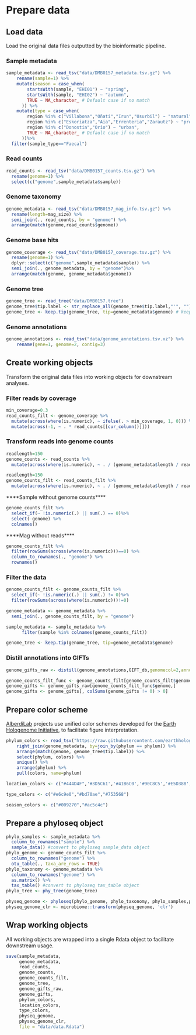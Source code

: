 # Prepare data

## Load data

Load the original data files outputted by the bioinformatic pipeline.

### Sample metadata

```r
sample_metadata <- read_tsv("data/DMB0157_metadata.tsv.gz") %>%
    rename(sample=1) %>%
    mutate(season = case_when(
        startsWith(sample, "EHI01") ~ "spring",
        startsWith(sample, "EHI02") ~ "autumn",
        TRUE ~ NA_character_ # Default case if no match
      )) %>%
    mutate(type = case_when(
        region %in% c("Villabona","Oñati","Irun","Usurbil") ~ "natural",
        region %in% c("Eskoriatza","Aia","Errenteria","Zarautz") ~ "protected",
        region %in% c("Donostia","Orio") ~ "urban",
        TRUE ~ NA_character_ # Default case if no match
      ))%>%
  filter(sample_type=="Faecal")
```

### Read counts

```r
read_counts <- read_tsv("data/DMB0157_counts.tsv.gz") %>%
  rename(genome=1) %>%
  select(c("genome",sample_metadata$sample))
```

### Genome taxonomy

```r
genome_metadata <- read_tsv("data/DMB0157_mag_info.tsv.gz") %>%
  rename(length=mag_size) %>%
  semi_join(., read_counts, by = "genome") %>% 
  arrange(match(genome,read_counts$genome))
```

### Genome base hits

```r
genome_coverage <- read_tsv("data/DMB0157_coverage.tsv.gz") %>%
  rename(genome=1) %>%
  dplyr::select(c("genome",sample_metadata$sample)) %>% 
  semi_join(., genome_metadata, by = "genome")%>%
  arrange(match(genome, genome_metadata$genome))
```

### Genome tree

```r
genome_tree <- read_tree("data/DMB0157.tree")
genome_tree$tip.label <- str_replace_all(genome_tree$tip.label,"'", "") #remove single quotes in MAG names
genome_tree <- keep.tip(genome_tree, tip=genome_metadata$genome) # keep only MAG tips
```

### Genome annotations

```r
genome_annotations <- read_tsv("data/genome_annotations.tsv.xz") %>%
    rename(gene=1, genome=2, contig=3)
```

## Create working objects

Transform the original data files into working objects for downstream analyses.

### Filter reads by coverage

```r
min_coverage=0.3
read_counts_filt <- genome_coverage %>%
  mutate(across(where(is.numeric), ~ ifelse(. > min_coverage, 1, 0))) %>%
  mutate(across(-1, ~ . * read_counts[[cur_column()]])) 
```

### Transform reads into genome counts

```r
readlength=150
genome_counts <- read_counts %>%
  mutate(across(where(is.numeric), ~ . / (genome_metadata$length / readlength) ))
```

```r
readlength=150
genome_counts_filt <- read_counts_filt %>%
  mutate(across(where(is.numeric), ~ . / (genome_metadata$length / readlength) ))
```

****Sample without genome counts****
```r
genome_counts_filt %>%
  select_if(~ !is.numeric(.) || sum(.) == 0)%>%
  select(-genome) %>% 
  colnames()
```

****Mag without reads****
```r
genome_counts_filt %>%
  filter(rowSums(across(where(is.numeric)))==0) %>% 
  column_to_rownames(., "genome") %>% 
  rownames()
```

### Filter the data

```r
genome_counts_filt <- genome_counts_filt %>%
  select_if(~ !is.numeric(.) || sum(.) != 0)%>%
  filter(rowSums(across(where(is.numeric)))!=0)

genome_metadata <- genome_metadata %>%
  semi_join(., genome_counts_filt, by = "genome")

sample_metadata <- sample_metadata %>%
      filter(sample %in% colnames(genome_counts_filt))

genome_tree <- keep.tip(genome_tree, tip=genome_metadata$genome) 
```


### Distill annotations into GIFTs 

```r
genome_gifts_raw <- distill(genome_annotations,GIFT_db,genomecol=2,annotcol=c(9,10,19), verbosity=F)
```
```r
genome_counts_filt_func <- genome_counts_filt[genome_counts_filt$genome %in% rownames(genome_gifts),]
genome_gifts <- genome_gifts_raw[genome_counts_filt_func$genome,]
genome_gifts <- genome_gifts[, colSums(genome_gifts != 0) > 0]
```

## Prepare color scheme

[AlberdiLab](www.alberdilab.dk) projects use unified color schemes developed for the [Earth Hologenome Initiative](www.earthhologenome.org), to facilitate figure interpretation.

```r
phylum_colors <- read_tsv("https://raw.githubusercontent.com/earthhologenome/EHI_taxonomy_colour/main/ehi_phylum_colors.tsv") %>%
    right_join(genome_metadata, by=join_by(phylum == phylum)) %>%
    arrange(match(genome, genome_tree$tip.label)) %>%
    select(phylum, colors) %>% 
    unique() %>%
    arrange(phylum) %>%
    pull(colors, name=phylum)

location_colors <- c("#444D4F",'#3D5C61','#41B6C0','#90C8C5','#E5D388','#BFA366',"#bb6749","#834630",'#6E5244')

type_colors <- c("#e6c9e0","#bd70ae","#753568")

season_colors <- c("#009270","#ac5c4c")

```

## Prepare a phyloseq object

```r
phylo_samples <- sample_metadata %>% 
  column_to_rownames("sample") %>% 
  sample_data() #convert to phyloseq sample_data object
phylo_genome <- genome_counts_filt %>% 
  column_to_rownames("genome") %>% 
  otu_table(., taxa_are_rows = TRUE)
phylo_taxonomy <- genome_metadata %>%
  column_to_rownames("genome") %>% 
  as.matrix() %>% 
  tax_table() #convert to phyloseq tax_table object
phylo_tree <- phy_tree(genome_tree) 

physeq_genome <- phyloseq(phylo_genome, phylo_taxonomy, phylo_samples,phylo_tree)
physeq_genome_clr <- microbiome::transform(physeq_genome, 'clr')
```

## Wrap working objects

All working objects are wrapped into a single Rdata object to facilitate downstream usage.

```r
save(sample_metadata, 
     genome_metadata, 
     read_counts, 
     genome_counts, 
     genome_counts_filt, 
     genome_tree,
     genome_gifts_raw,
     genome_gifts, 
     phylum_colors,
     location_colors,
     type_colors,
     physeq_genome,
     physeq_genome_clr,
     file = "data/data.Rdata")
```
